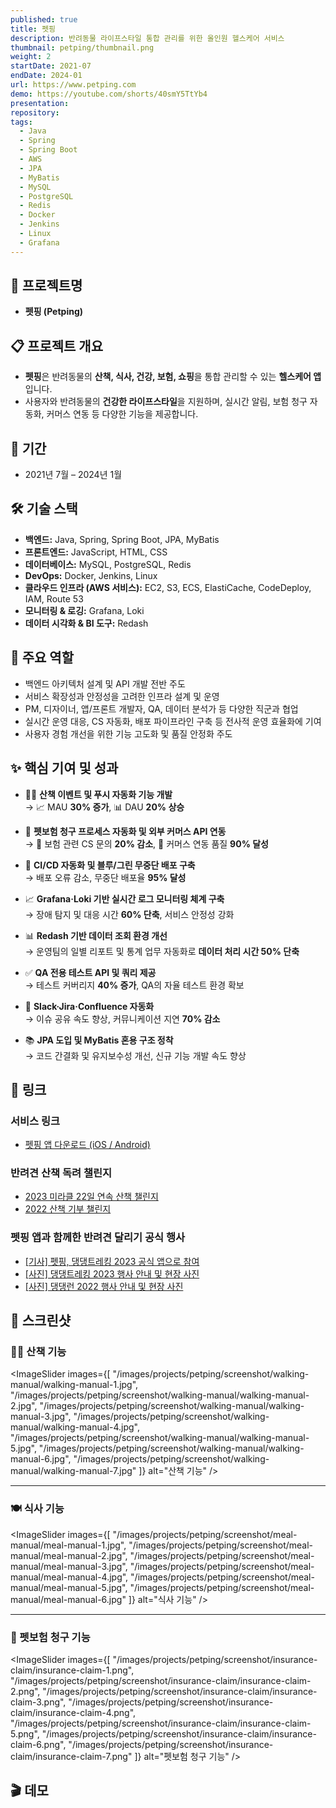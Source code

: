 ```yaml
---
published: true
title: 펫핑
description: 반려동물 라이프스타일 통합 관리를 위한 올인원 헬스케어 서비스
thumbnail: petping/thumbnail.png
weight: 2
startDate: 2021-07
endDate: 2024-01
url: https://www.petping.com
demo: https://youtube.com/shorts/40smY5TtYb4
presentation: 
repository: 
tags:
  - Java
  - Spring
  - Spring Boot
  - AWS
  - JPA
  - MyBatis
  - MySQL
  - PostgreSQL
  - Redis
  - Docker
  - Jenkins
  - Linux
  - Grafana
---
```


## 📌 프로젝트명
- **펫핑 (Petping)**

## 📋 프로젝트 개요
- **펫핑**은 반려동물의 **산책, 식사, 건강, 보험, 쇼핑**을 통합 관리할 수 있는 **헬스케어 앱**입니다.  
- 사용자와 반려동물의 **건강한 라이프스타일**을 지원하며, 실시간 알림, 보험 청구 자동화, 커머스 연동 등 다양한 기능을 제공합니다.


## 📅 기간
- 2021년 7월 – 2024년 1월

## 🛠 기술 스택
- **백엔드:** Java, Spring, Spring Boot, JPA, MyBatis
- **프론트엔드:** JavaScript, HTML, CSS
- **데이터베이스:** MySQL, PostgreSQL, Redis
- **DevOps:** Docker, Jenkins, Linux
- **클라우드 인프라 (AWS 서비스):** EC2, S3, ECS, ElastiCache, CodeDeploy, IAM, Route 53
- **모니터링 & 로깅:** Grafana, Loki
- **데이터 시각화 & BI 도구:** Redash

## 👤 주요 역할
- 백엔드 아키텍처 설계 및 API 개발 전반 주도  
- 서비스 확장성과 안정성을 고려한 인프라 설계 및 운영  
- PM, 디자이너, 앱/프론트 개발자, QA, 데이터 분석가 등 다양한 직군과 협업  
- 실시간 운영 대응, CS 자동화, 배포 파이프라인 구축 등 전사적 운영 효율화에 기여  
- 사용자 경험 개선을 위한 기능 고도화 및 품질 안정화 주도

## ✨ 핵심 기여 및 성과

- 🚶‍♂️ **산책 이벤트 및 푸시 자동화 기능 개발**  
  → 📈 MAU **30% 증가**, 📊 DAU **20% 상승**

- 🤖 **펫보험 청구 프로세스 자동화 및 외부 커머스 API 연동**  
  → 💬 보험 관련 CS 문의 **20% 감소**, 🤝 커머스 연동 품질 **90% 달성**

- 🚀 **CI/CD 자동화 및 블루/그린 무중단 배포 구축**  
  → 배포 오류 감소, 무중단 배포율 **95% 달성**

- 📈 **Grafana·Loki 기반 실시간 로그 모니터링 체계 구축**  
  → 장애 탐지 및 대응 시간 **60% 단축**, 서비스 안정성 강화

- 📊 **Redash 기반 데이터 조회 환경 개선**  
  → 운영팀의 일별 리포트 및 통계 업무 자동화로 **데이터 처리 시간 50% 단축**

- ✅ **QA 전용 테스트 API 및 쿼리 제공**  
  → 테스트 커버리지 **40% 증가**, QA의 자율 테스트 환경 확보

- 🔔 **Slack·Jira·Confluence 자동화**  
  → 이슈 공유 속도 향상, 커뮤니케이션 지연 **70% 감소**

- 📚 **JPA 도입 및 MyBatis 혼용 구조 정착**  
  → 코드 간결화 및 유지보수성 개선, 신규 기능 개발 속도 향상


## 🔗 링크
### 서비스 링크
- <a href="https://www.petping.com" target="_blank">펫핑 앱 다운로드 (iOS / Android)</a> 

### 반려견 산책 독려 챌린지
- <a href="https://service.petping.com/site/miracle2023" target="_blank">2023 미라클 22일 연속 산책 챌린지</a>
- <a href="https://service.petping.com/site/dognation2022" target="_blank">2022 산책 기부 챌린지</a>

### 펫핑 앱과 함께한 반려견 달리기 공식 행사
- <a href="http://www.koreadognews.co.kr/news/view.php?no=6501" target="_blank">[기사] 펫핑, 댕댕트레킹 2023 공식 앱으로 참여</a>
- <a href="https://www.1986.co.kr/230519-21" target="_blank">[사진] 댕댕트레킹 2023 행사 안내 및 현장 사진</a>
- <a href="https://www.1986.co.kr/220924" target="_blank">[사진] 댕댕런 2022 행사 안내 및 현장 사진</a>

## 📸 스크린샷

### 🚶‍♂️ 산책 기능
<ImageSlider
  images={[
    "/images/projects/petping/screenshot/walking-manual/walking-manual-1.jpg",
    "/images/projects/petping/screenshot/walking-manual/walking-manual-2.jpg",
    "/images/projects/petping/screenshot/walking-manual/walking-manual-3.jpg",
    "/images/projects/petping/screenshot/walking-manual/walking-manual-4.jpg",
    "/images/projects/petping/screenshot/walking-manual/walking-manual-5.jpg",
    "/images/projects/petping/screenshot/walking-manual/walking-manual-6.jpg",
    "/images/projects/petping/screenshot/walking-manual/walking-manual-7.jpg"
  ]}
  alt="산책 기능"
/>

---

### 🍽️ 식사 기능
<ImageSlider
  images={[
    "/images/projects/petping/screenshot/meal-manual/meal-manual-1.jpg",
    "/images/projects/petping/screenshot/meal-manual/meal-manual-2.jpg",
    "/images/projects/petping/screenshot/meal-manual/meal-manual-3.jpg",
    "/images/projects/petping/screenshot/meal-manual/meal-manual-4.jpg",
    "/images/projects/petping/screenshot/meal-manual/meal-manual-5.jpg",
    "/images/projects/petping/screenshot/meal-manual/meal-manual-6.jpg"
  ]}
  alt="식사 기능"
/>

---

### 🐾 펫보험 청구 기능
<ImageSlider
  images={[
    "/images/projects/petping/screenshot/insurance-claim/insurance-claim-1.png",
    "/images/projects/petping/screenshot/insurance-claim/insurance-claim-2.png",
    "/images/projects/petping/screenshot/insurance-claim/insurance-claim-3.png",
    "/images/projects/petping/screenshot/insurance-claim/insurance-claim-4.png",
    "/images/projects/petping/screenshot/insurance-claim/insurance-claim-5.png",
    "/images/projects/petping/screenshot/insurance-claim/insurance-claim-6.png",
    "/images/projects/petping/screenshot/insurance-claim/insurance-claim-7.png"
  ]}
  alt="펫보험 청구 기능"
/>

## 🎬 데모
<YoutubeEmbed videoId="40smY5TtYb4" />